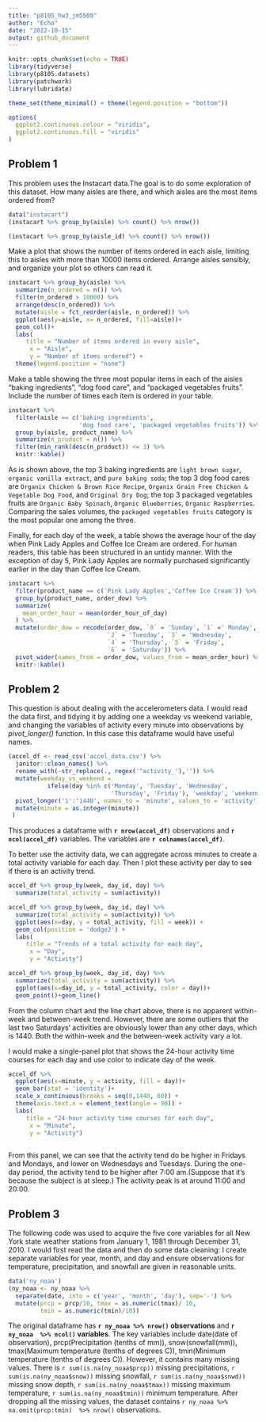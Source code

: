 ```yaml
---
title: "p8105_hw3_jm5509"
author: "Echo"
date: "2022-10-15"
output: github_document
---
```


```r
knitr::opts_chunk$set(echo = TRUE)
library(tidyverse)
library(p8105.datasets)
library(patchwork)
library(lubridate)

theme_set(theme_minimal() + theme(legend.position = "bottom"))

options(
  ggplot2.continuous.colour = "viridis",
  ggplot2.continuous.fill = "viridis"
)
```

## Problem 1
This problem uses the Instacart data.The goal is to do some exploration of this dataset.
How many aisles are there, and which aisles are the most items ordered from?
```r
data("instacart")
(instacart %>% group_by(aisle) %>% count() %>% nrow())
```

```r
(instacart %>% group_by(aisle_id) %>% count() %>% nrow())
```
Make a plot that shows the number of items ordered in each aisle, limiting this to aisles with more than 10000 items ordered. Arrange aisles sensibly, and organize your plot so others can read it.
```r
instacart %>% group_by(aisle) %>% 
  summarize(n_ordered = n()) %>% 
  filter(n_ordered > 10000) %>% 
  arrange(desc(n_ordered)) %>% 
  mutate(aisle = fct_reorder(aisle, n_ordered)) %>% 
  ggplot(aes(y=aisle, x= n_ordered, fill=aisle))+
  geom_col()+
  labs(
     title = "Number of items ordered in every aisle",
      x = "Aisle",
      y = "Number of items ordered") +
  theme(legend.position = "none")
```
Make a table showing the three most popular items in each of the aisles “baking ingredients”, “dog food care”, and “packaged vegetables fruits”. Include the number of times each item is ordered in your table.
```r
instacart %>% 
  filter(aisle == c('baking ingredients', 
                    'dog food care', 'packaged vegetables fruits')) %>%
  group_by(aisle, product_name) %>% 
  summarize(n_product = n()) %>% 
  filter(min_rank(desc(n_product)) <= 3) %>% 
  knitr::kable()
```
As is shown above, the top 3 baking ingredients are `light brown sugar`, `organic vanilla extract`, and `pure baking soda`; the top 3 dog food cares are `Organix Chicken & Brown Rice Recipe`, `Organix Grain Free Chicken & Vegetable Dog Food`, and `Original Dry Dog`; the top 3 packaged vegetables fruits are `Organic Baby Spinach`, `Organic Blueberries`, `Organic Raspberries`. Comparing the sales volumes, the `packaged vegetables fruits` category is the most popular one among the three.

Finally, for each day of the week, a table shows the average hour of the day when Pink Lady Apples and Coffee Ice Cream are ordered. For human readers, this table has been structured in an untidy manner. With the exception of day 5, Pink Lady Apples are normally purchased significantly earlier in the day than Coffee Ice Cream.
```r
instacart %>% 
  filter(product_name == c('Pink Lady Apples','Coffee Ice Cream')) %>% 
  group_by(product_name, order_dow) %>% 
  summarize(
    mean_order_hour = mean(order_hour_of_day)
  ) %>% 
  mutate(order_dow = recode(order_dow, `0` = 'Sunday', `1` =' Monday',
                            `2` = 'Tuesday', `3` = 'Wednesday',
                            `4` = 'Thursday', `5` = 'Friday',
                            `6` = 'Saturday')) %>% 
  pivot_wider(names_from = order_dow, values_from = mean_order_hour) %>% 
  knitr::kable()
```
## Problem 2
This question is about dealing with the accelerometers data. I would read the data first, 
and tidying it by adding one  a weekday vs weekend variable, and changing the variables of activity every minute into observations by *pivot_longer()* function. In this case this dataframe
would have useful names.
```r
(accel_df <- read_csv('accel_data.csv') %>% 
  janitor::clean_names() %>% 
  rename_with(~str_replace(., regex('^activity_'),'')) %>% 
  mutate(weekday_vs_weekend =
           ifelse(day %in% c('Monday', 'Tuesday', 'Wednesday',
                             'Thursday', 'Friday'), 'weekday', 'weekend')) %>% 
  pivot_longer('1':'1440', names_to = 'minute', values_to = 'activity') %>% 
  mutate(minute = as.integer(minute)) 
 )
```
This produces a dataframe with **`r nrow(accel_df)`** observations and **`r ncol(accel_df)`** variables. The variables are **`r colnames(accel_df)`**.

To better use the activity data, we can aggregate across minutes to create a total activity variable for each day. Then I plot these activity per day to see if there is an activity trend.
```r

accel_df %>% group_by(week, day_id, day) %>% 
  summarize(total_activity = sum(activity))

accel_df %>% group_by(week, day_id, day) %>% 
  summarize(total_activity = sum(activity)) %>% 
  ggplot(aes(x=day, y = total_activity, fill = week)) +
  geom_col(position = 'dodge2') +
  labs(
     title = "Trends of a total activity for each day",
      x = "Day",
      y = "Activity") 

accel_df %>% group_by(week, day_id, day) %>% 
  summarize(total_activity = sum(activity)) %>% 
  ggplot(aes(x=day_id, y = total_activity, color = day))+
  geom_point()+geom_line()
```

From the column chart and the line chart above, there is no apparent within-week and between-week trend. However, there are some outliers that the last two Saturdays' activities are obviously lower than any other days, which is 1440. Both the within-week and the between-week activity vary a lot.

I would make a single-panel plot that shows the 24-hour activity time courses for each day and use color to indicate day of the week.
```r
accel_df %>% 
  ggplot(aes(x=minute, y = activity, fill = day))+
  geom_bar(stat = 'identity')+
  scale_x_continuous(breaks = seq(0,1440, 60)) + 
  theme(axis.text.x = element_text(angle = 90)) +
  labs(
     title = "24-hour activity time courses for each day",
      x = "Minute",
      y = "Activity") 
  
```

From this panel, we can see that the activity tend do be higher in Fridays and Mondays, and lower on Wednesdays and Tuesdays. During the one-day period, the activity tend to be higher after 7:00 am.(Suppose that it's because the subject is at sleep.) The activity peak is at around 11:00 and 20:00.

## Problem 3
The following code was used to acquire the five core variables for all New York state weather stations from January 1, 1981 through December 31, 2010. I would first read the data and then do some data cleaning: I create separate variables for year, month, and day and ensure observations for temperature, precipitation, and snowfall are given in reasonable units.
```r
data('ny_noaa')
(ny_noaa <- ny_noaa %>% 
  separate(date, into = c('year', 'month', 'day'), sep='-') %>% 
  mutate(prcp = prcp/10, tmax = as.numeric(tmax)/ 10, 
         tmin = as.numeric(tmin)/10))
```
The original dataframe has **`r ny_noaa %>% nrow()` observations** and **`r ny_noaa  %>% ncol()` variables**. The key variables include date(date of observation), prcp(Precipitation (tenths of mm)), snow(snowfall(mm)), tmax(Maximum temperature (tenths of degrees C)), tmin(Minimum temperature (tenths of degrees C)).
However, it contains many missing values. There is `r sum(is.na(ny_noaa$prcp))` missing precipitations, `r sum(is.na(ny_noaa$snow))` missing snowfall, `r sum(is.na(ny_noaa$snwd))` missing snow depth, `r sum(is.na(ny_noaa$tmax))` missing maximum temperature, `r sum(is.na(ny_noaa$tmin))` minimum temperature. After dropping all the missing values, the dataset contains `r ny_noaa %>% na.omit(prcp:tmin)  %>% nrow()` observations.

